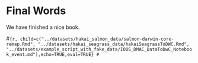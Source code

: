 # Final Words

We have finished a nice book.

#```{r, child=c("../datasets/hakai_salmon_data/salmon-darwin-core-remap.Rmd", "../datasets/hakai_seagrass_data/hakaiSeagrassToDWC.Rmd", "../datasets/example_script_with_fake_data/IOOS_DMAC_DataToDwC_Notebook_event.md"),echo=TRUE,eval=TRUE}
#```